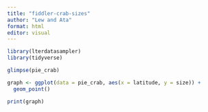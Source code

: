```yaml
---
title: "fiddler-crab-sizes"
author: "Lew and Ata"
format: html
editor: visual
---
```


```r
library(lterdatasampler)
library(tidyverse)

```

```r
glimpse(pie_crab)

graph <- ggplot(data = pie_crab, aes(x = latitude, y = size)) +
  geom_point()

print(graph)
```
